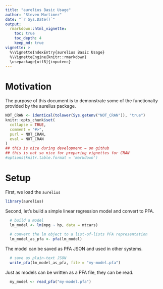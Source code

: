 ```yaml
---
title: "aurelius Basic Usage"
author: "Steven Mortimer"
date: "`r Sys.Date()`"
output:
  rmarkdown::html_vignette:
    toc: true
    toc_depth: 4
    keep_md: true
vignette: >
  %\VignetteIndexEntry{aurelius Basic Usage}
  %\VignetteEngine{knitr::rmarkdown}
  \usepackage[utf8]{inputenc}
---
```



# Motivation

The purpose of this document is to demonstrate some of the functionalty provided by 
the aurelius package.

```r
NOT_CRAN <- identical(tolower(Sys.getenv("NOT_CRAN")), "true")
knitr::opts_chunk$set(
  collapse = TRUE,
  comment = "#>",
  purl = NOT_CRAN,
  eval = NOT_CRAN
)
## this is nice during development = on github
## this is not so nice for preparing vignettes for CRAN
#options(knitr.table.format = 'markdown')
```


# Setup

First, we load the `aurelius`

```r
library(aurelius)
```

Second, let's build a simple linear regression model and convert to PFA.

```r
  # build a model
  lm_model <- lm(mpg ~ hp, data = mtcars)
  
  # convert the lm object to a list-of-lists PFA representation
  lm_model_as_pfa <- pfa(lm_model)
```

The model can be saved as PFA JSON and used in other systems.

```r
  # save as plain-text JSON
  write_pfa(lm_model_as_pfa, file = "my-model.pfa")
```

Just as models can be written as a PFA file, they can be read.

```r
  my_model <- read_pfa("my-model.pfa")
```
